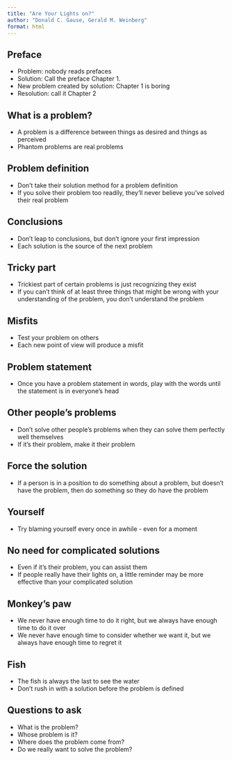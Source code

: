```yaml
---
title: "Are Your Lights on?"
author: "Donald C. Gause, Gerald M. Weinberg"
format: html
---
```


## Preface

- Problem: nobody reads prefaces
- Solution: Call the preface Chapter 1. 
- New problem created by solution: Chapter 1 is boring
- Resolution: call it Chapter 2

## What is a problem? 

- A problem is a difference between things as desired and things as perceived
- Phantom problems are real problems 

## Problem definition

- Don't take their solution method for a problem definition
- If you solve their problem too readily, they'll never believe you've solved their real problem 

## Conclusions 
- Don't leap to conclusions, but don't ignore your first impression 
- Each solution is the source of the next problem 

## Tricky part
- Trickiest part of certain problems is just recognizing they exist 
- If you can't think of at least three things that might be wrong with your understanding of the problem, you don't understand the problem 

## Misfits
- Test your problem on others 
- Each new point of view will produce a misfit 

## Problem statement
- Once you have a problem statement in words, play with the words until the statement is in everyone's head
 
## Other people's problems
- Don't solve other people's problems when they can solve them perfectly well themselves
- If it's their problem, make it their problem 

## Force the solution 
- If a person is in a position to do something about a problem, but doesn't have the problem, then do something so they do have the problem 
 
## Yourself 
- Try blaming yourself every once in awhile - even for a moment 

## No need for complicated solutions 
- Even if it's their problem, you can assist them
- If people really have their lights on, a little reminder may be more effective than your complicated solution 

## Monkey's paw
- We never have enough time to do it right, but we always have enough time to do it over
- We never have enough time to consider whether we want it, but we always have enough time to regret it

## Fish 
- The fish is always the last to see the water
- Don't rush in with a solution before the problem is defined

## Questions to ask
- What is the problem? 
- Whose problem is it? 
- Where does the problem come from? 
- Do we really want to solve the problem? 
